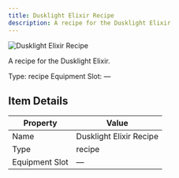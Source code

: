 ```yaml
---
title: Dusklight Elixir Recipe
description: A recipe for the Dusklight Elixir
---
```


<div className="flex items-start gap-6 mb-8">
  <div className="flex-shrink-0">
    <img src="/assets/quest_items/recipe.png" alt="Dusklight Elixir Recipe" className="w-24 h-24 border rounded-lg" />
  </div>
  <div className="flex-1">
    <div className="space-y-2">
      <p className="text-lg text-muted-foreground">A recipe for the Dusklight Elixir.</p>
      <div className="flex flex-wrap gap-4 text-sm">
        <span className="px-2 py-1 bg-green-100 dark:bg-green-900 rounded-md">
          Type: recipe
        </span>
        <span className="px-2 py-1 bg-purple-100 dark:bg-purple-900 rounded-md">
          Equipment Slot: —
        </span>
      </div>
    </div>
  </div>
</div>

## Item Details
| Property | Value |
|----------|-------|
| Name | Dusklight Elixir Recipe |
| Type | recipe |
| Equipment Slot | — |

